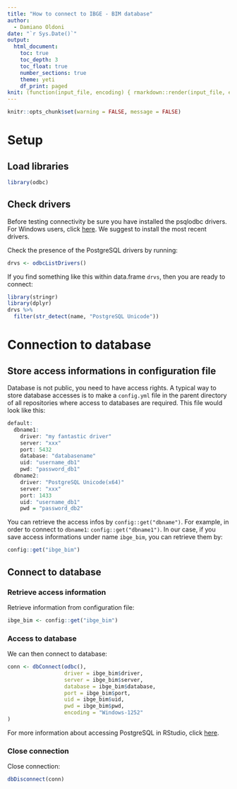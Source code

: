 ```yaml
---
title: "How to connect to IBGE - BIM database"
author:
  - Damiano Oldoni
date: "`r Sys.Date()`"
output:
  html_document:
    toc: true
    toc_depth: 3
    toc_float: true
    number_sections: true
    theme: yeti
    df_print: paged
knit: (function(input_file, encoding) { rmarkdown::render(input_file, encoding = encoding, output_file = paste0("../docs/",sub(".Rmd", ".html", basename(input_file))))})
---
```


```r
knitr::opts_chunk$set(warning = FALSE, message = FALSE)
```

# Setup

## Load libraries

```r
library(odbc)
```

## Check drivers

Before testing connectivity be sure you have installed the psqlodbc drivers. For Windows users, click [here](https://www.postgresql.org/ftp/odbc/versions/msi/). We suggest to install the most recent drivers.

Check the presence of the PostgreSQL drivers by running:

```r
drvs <- odbcListDrivers()
```

If you find something like this within data.frame `drvs`, then you are ready to connect:

```r
library(stringr)
library(dplyr)
drvs %>%
  filter(str_detect(name, "PostgreSQL Unicode"))
```

# Connection to database

## Store access informations in configuration file

Database is not public, you need to have access rights. A typical way to store database accesses is to make a `config.yml` file in the parent directory of all repositories where access to databases are required. This file would look like this:

```r
default:
  dbname1:
    driver: "my fantastic driver"
    server: "xxx"
    port: 5432
    database: "databasename"
    uid: "username_db1"
    pwd: "password_db1"
  dbname2:
    driver: "PostgreSQL Unicode(x64)"
    server: "xxx"
    port: 1433
    uid: "username_db1"
    pwd = "password_db2"
```

You can retrieve the access infos by `config::get("dbname")`. For example, in order to connect to `dbname1`:  `config::get("dbname1")`. In our case, if you save access informations under name `ibge_bim`, you can retrieve them by:

```r
config::get("ibge_bim")
```

## Connect to database

### Retrieve access information

Retrieve information from configuration file:

```r
ibge_bim <- config::get("ibge_bim")
```

### Access to database

We can then connect to database:

```r
conn <- dbConnect(odbc(), 
                  driver = ibge_bim$driver,
                  server = ibge_bim$server,
                  database = ibge_bim$database,
                  port = ibge_bim$port,
                  uid = ibge_bim$uid,
                  pwd = ibge_bim$pwd,
                  encoding = "Windows-1252"
)
```

For more information about accessing PostgreSQL in RStudio, click [here](https://db.rstudio.com/databases/postgresql/).

### Close connection

Close connection:

```r
dbDisconnect(conn)
```
